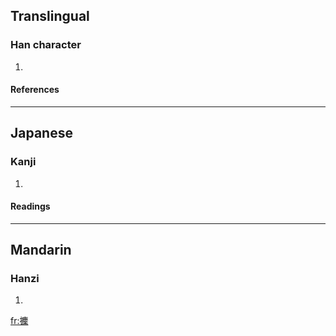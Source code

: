 ==Translingual==
===Han character===
{{Han char|rn=64|rad=手|as=16|sn=19|four=|canj=手戈心木 (QIPD)}}
# {{defn|Han|sort=手16}}
====References====
{{Han ref|kx=0462.210|dkj=12949|dj=0811.210|hdz=31983.110|uh=6508|ud=25864}}

----
==Japanese==
===Kanji===
{{ja-kanji|grade=|rs=手16}}
# {{defn|Japanese}} 
====Readings====
{{ja-readings|on=[[くん]] (kun), [[きん]] (kin), [[ひ]] (hi)|kun=[[ひろう]] (hirou), [[とる]] (toru)}}

----
==Mandarin==
===Hanzi===
{{cmn-hanzi|pin=[[jùn]] (jun4)|wg=chün<sup>4</sup>}}
# {{defn|Mandarin}}

[[fr:攈]]